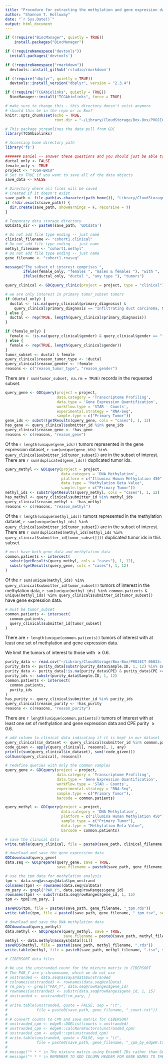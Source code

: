 ```yaml
---
title: "Procedure for extracting the methylation and gene expression data from GDC"
author: "Shannon T. Holloway"
date: "`r Sys.Date()`"
output: html_document
---
```


```r
if (!require("BiocManager", quietly = TRUE))
    install.packages("BiocManager")

if (!requireNamespace("devtools"))
  install.packages('devtools')

if (!requireNamespace("rmarkdown"))
  devtools::install_github('rstudio/rmarkdown')

if (!require("dbplyr", quietly = TRUE))
  devtools::install_version("dbplyr", version = "2.3.4")

if (!require("TCGAbiolinks", quietly = TRUE))
  BiocManager::install("TCGAbiolinks", force = TRUE)
```


```r

# make sure to change this - this directory doesn't exist anymore
# should this be in the repo or in Box?
knitr::opts_chunk$set(echo = TRUE, 
                      root.dir = "~/Library/CloudStorage/Box-Box/PROJECT 06023: MolClocks/MolClock_Paper_1/2. Repo/EpiClockInvasiveBRCA/TCGA_Retrieval/")
```

```r
# This package streamlines the data pull from GDC
library(TCGAbiolinks)

# Accessing home directory path
library('fs')

####### Daniel -- answer these questions and you should just be able to knit
ductal_only <- FALSE
female_only <- TRUE
project <- "TCGA-BRCA"
# Set to TRUE if you want to save all of the data objects
save_data <- FALSE

# Directory where all files will be saved
# Created if it doesn't exist
save_path <- file.path(as.character(path_home()), "Library/CloudStorage/Box-Box/PROJECT 06023: MolClocks/MolClock_Paper_1/1. Analytic Datasets/TCGA/")
if (!dir.exists(save_path)) {
  dir.create(save_path, showWarnings = F, recursive = T)
}

# Temporary data storage directory
GDCdata_dir <- paste0(save_path, 'GDCdata')

# Do not add file type ending -- just name
clinical_filename <- "cohort1.clinical"
# Do not add file type ending -- just name
methyl_filename <- "cohort1.methyl"
# Do not add file type ending -- just name
gene_filename <- "cohort1.rnaseq"

message("The subset of interest comprises ", 
        ifelse(female_only, "females ", "males & females "), "with ",
        ifelse(ductal_only, "ductal ", "any type "), "tumors")
```

```r
query_clinical <- GDCquery_clinic(project = project, type = "clinical")

# we are only interest in primary tumor_subset tumors
if (ductal_only) {
  ductal <- !is.na(query_clinical$primary_diagnosis) & 
    query_clinical$primary_diagnosis == "Infiltrating duct carcinoma, NOS"
} else {
  ductal <- rep(TRUE, length(query_clinical$primary_diagnosis))
}

if (female_only) {
  female <- !is.na(query_clinical$gender) & query_clinical$gender == "female"
} else {
  female <- rep(TRUE, length(query_clinical$gender))
}
tumor_subset <- ductal & female
query_clinical$reason_tumor_type <- !ductal
query_clinical$reason_gender <- !female
reasons <- c("reason_tumor_type", "reason_gender")
```
There are `r sum(tumor_subset, na.rm = TRUE)` records in the requested subset.

```r
query_gene <- GDCquery(project = project, 
                       data.category = 'Transcriptome Profiling', 
                       data.type = 'Gene Expression Quantification', 
                       workflow.type = 'STAR - Counts',
                       experimental.strategy = "RNA-Seq",
                       sample.type = c("Primary Tumor"))
gene_ids <- substr(getResults(query_gene, cols = "cases"), 1, 12)
has_gene <- query_clinical$submitter_id %in% gene_ids
query_clinical$reason_gene <- !has_gene
reasons <- c(reasons, "reason_gene")
```
Of the `r length(unique(gene_ids))` tumors represented in the gene expression dataset, `r sum(unique(gene_ids) %in% query_clinical$submitter_id[tumor_subset])` are in the subset of interest. There are `r sum(duplicated(gene_ids))` duplicated tumor ids.

```r
query_methyl <- GDCquery(project = project, 
                         data.category = 'DNA Methylation', 
                         platform = c("Illumina Human Methylation 450"),
                         data.type = "Methylation Beta Value",
                         sample.type = c("Primary Tumor"))
methyl_ids <- substr(getResults(query_methyl, cols = "cases"), 1, 12)
has_methyl <- query_clinical$submitter_id %in% methyl_ids
query_clinical$reason_methyl <- !has_methyl
reasons <- c(reasons, "reason_methyl")
```
Of the `r length(unique(methyl_ids))` tumors represented in the methylation dataset, `r sum(unique(methyl_ids) %in% query_clinical$submitter_id[tumor_subset])` are in the subset of interest. There are `r sum(duplicated(methyl_ids[methyl_ids %in% query_clinical$submitter_id[tumor_subset]]))` duplicated tumor ids in this subset.

```r
# must have both gene data and methylation data
common.patients <- intersect(
  substr(getResults(query_methyl, cols = "cases"), 1, 12),
  substr(getResults(query_gene, cols = "cases"), 1, 12)
)
```
Of the `r sum(unique(methyl_ids) %in% query_clinical$submitter_id[tumor_subset])` tumors of interest in the methylation data, `r sum(unique(methyl_ids) %in% common.patients & unique(methyl_ids) %in% query_clinical$submitter_id[tumor_subset])` have gene expression data.

```r
# must be tumor_subset
common.patients <- intersect(
  common.patients,
  query_clinical$submitter_id[tumor_subset]
)
```
There are `r length(unique(common.patients))` tumors of interest with at least one set of methylation and gene expression data.

We limit the tumors of interest to those with $\ge 0.6$.

```r
purity_data <- read.csv("~/Library/CloudStorage/Box-Box/PROJECT 06023: MolClocks/MolClock_Paper_1/2. Repo/EpiClockInvasiveBRCA/TCGA_Retrieval/ncomms9971-s2.csv")
purity_data <- purity_data[substr(purity_data$Sample.ID, 1, 12) %in% common.patients, ]
purity_data <- purity_data[!is.na(purity_data$CPE) & purity_data$CPE >= 0.60, ]
purity_ids <- substr(purity_data$Sample.ID, 1, 12)
common.patients <- intersect(
  common.patients,
  purity_ids
)
has_purity <- query_clinical$submitter_id %in% purity_ids
query_clinical$reason_purity <- !has_purity
reasons <- c(reasons, "reason_purity")
```
There are `r length(unique(common.patients))` tumors of interest with at least one set of methylation and gene expression data and CPE purity $\ge 0.6$.

```r
# add column to clinical data indicating if it is kept in our dataset
query_clinical$in_dataset <- query_clinical$submitter_id %in% common.patients
code_given <- apply(query_clinical[, reasons], 1, any)
print(c(sum(query_clinical$in_dataset), sum(!code_given)))
colSums(query_clinical[, reasons])

# redefine queries with only the common samples
query_gene <- GDCquery(project = project, 
                       data.category = 'Transcriptome Profiling', 
                       data.type = 'Gene Expression Quantification', 
                       workflow.type = 'STAR - Counts',
                       experimental.strategy = "RNA-Seq",
                       sample.type = c("Primary Tumor"),
                       barcode = common.patients)

query_methyl <- GDCquery(project = project, 
                         data.category = 'DNA Methylation', 
                         platform = c("Illumina Human Methylation 450"),
                         sample.type = c("Primary Tumor"),
                         data.type = "Methylation Beta Value",
                         barcode = common.patients)
```

```r
# save the clinical data
write.table(query_clinical, file = paste0(save_path, clinical_filename, ".tsv"), sep = "\t")

# download and save the gene expression data
GDCdownload(query_gene)
data.seq <- GDCprepare(query_gene, save = TRUE, 
                       save.filename = paste0(save_path, gene_filename, ".RData"))

# use the tpm data for methylation analysis
tpm <- data.seq@assays@data$tpm_unstrand
colnames(tpm) <- rownames(data.seq@colData)
rm_pary <- grepl("PAR_Y", data.seq@rowRanges$gene_id)
rownames(tpm) <- substr(data.seq@rowRanges$gene_id, 1, 15)
tpm <- tpm[!rm_pary, ]

saveRDS(tpm, file = paste0(save_path, gene_filename, "_tpm.rds"))
write.table(tpm, file = paste0(save_path, gene_filename, "_tpm.tsv", sep = "\t"))

# download and save the DNA methylation data
GDCdownload(query_methyl)
data.methyl <- GDCprepare(query_methyl, save = TRUE, 
                          save.filename = paste0(save_path, methyl_filename, ".RData"))
methyl <- data.methyl@assays@data[[1L]]
saveRDS(methyl, file = paste0(save_path, methyl_filename, ".rds"))
write.table(methyl, file = paste0(save_path, methyl_filename, ".tsv", sep = "\t"))

# CIBERSORT data files

# We use the unstranded count for the mixture matrix in CIBERSORT
# The PAR_Y are y-chromosome, which we do not use
# unstranded <- data.seq@assays@data$unstranded
# colnames(unstranded) <- rownames(data.seq@colData)
# rm_pary <- grepl("PAR_Y", data.seq@rowRanges$gene_id)
# rownames(unstranded) <- substr(data.seq@rowRanges$gene_id, 1, 15)
# unstranded <- unstranded[!rm_pary, ]
# 
# write.table(unstranded, quote = FALSE, sep = "\t",
#             file = paste0(save_path, gene_filename, "_count.txt"))
# 
# # convert counts to CPM and save matrix for CIBERSORT
# unstranded_cpm <- edgeR::DGEList(counts = unstranded)
# unstranded_cpm <- edgeR::calcNormFactors(unstranded_cpm)
# unstranded_cpm <- edgeR::cpm(unstranded_cpm)
# write.table(unstranded, quote = FALSE, sep = "\t",
#             file = paste0(save_path, gene_filename, "_cpm_by_edgeR.txt"))
# 
# message("* * * \n The mixture matrix using Ensembl IDs rather than Gene Names")
# message("* * * \n REMEMBER TO ADD COLUMN HEADER FOR GENE NAMES TO THE CIBERSORT .txt FILES")
```